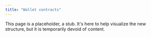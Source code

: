 ```yaml
---
title: "Wallet contracts"
---
```


This page is a placeholder, a stub. It's here to help visualize the new structure, but it is temporarily devoid of content.
